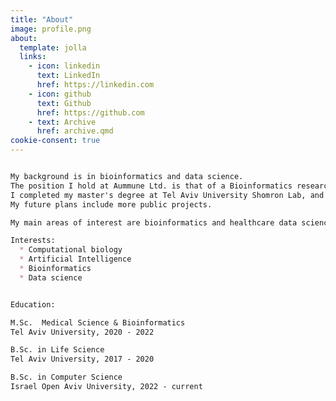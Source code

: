 ```yaml
---
title: "About"
image: profile.png
about:
  template: jolla
  links:
    - icon: linkedin
      text: LinkedIn
      href: https://linkedin.com
    - icon: github
      text: Github
      href: https://github.com
    - text: Archive
      href: archive.qmd
cookie-consent: true
---
```

```markdown

My background is in bioinformatics and data science.
The position I hold at Aummune Ltd. is that of a Bioinformatics researcher. 
I completed my master's degree at Tel Aviv University Shomron Lab, and I work with both Python and R. 
My future plans include more public projects.

My main areas of interest are bioinformatics and healthcare data science.

Interests:
  * Computational biology
  * Artificial Intelligence
  * Bioinformatics
  * Data science


Education:

M.Sc.  Medical Science & Bioinformatics
Tel Aviv University, 2020 - 2022

B.Sc. in Life Science
Tel Aviv University, 2017 - 2020

B.Sc. in Computer Science
Israel Open Aviv University, 2022 - current

```